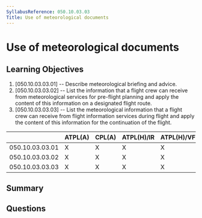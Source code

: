 ```yaml
---
SyllabusReference: 050.10.03.03
Title: Use of meteorological documents
---
```


# Use of meteorological documents

## Learning Objectives

1. [050.10.03.03.01] -- Describe meteorological briefing and advice.
2. [050.10.03.03.02] -- List the information that a flight crew can receive from
   meteorological services for pre-flight planning and apply the content of this
   information on a designated flight route.
3. [050.10.03.03.03] -- List the meteorological information that a flight crew
   can receive from flight information services during flight and apply the
   content of this information for the continuation of the flight.

|                 | ATPL(A) | CPL(A) | ATPL(H)/IR | ATPL(H)/VFR | CPL(H) | IR  | CBIR(A) |
| --------------- | ------- | ------ | ---------- | ----------- | ------ | --- | ------- |
| 050.10.03.03.01 | X       | X      | X          | X           | X      | X   | X       |
| 050.10.03.03.02 | X       | X      | X          | X           | X      | X   | X       |
| 050.10.03.03.03 | X       | X      | X          | X           | X      | X   | X       |

## Summary

## Questions
